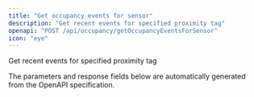 ```yaml
---
title: "Get occupancy events for sensor"
description: "Get recent events for specified proximity tag"
openapi: "POST /api/occupancy/getOccupancyEventsForSensor"
icon: "eye"
---
```


Get recent events for specified proximity tag

<Note>
The parameters and response fields below are automatically generated from the OpenAPI specification.
</Note>
